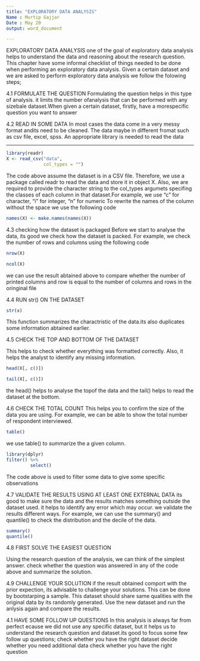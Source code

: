 ---
title: "EXPLORATORY DATA ANALYSIS"
Name : Murtip Gajjar 
Date : May 20 
output: word_document

---


EXPLORATORY DATA ANALYSIS
one of the goal of exploratory data analysis helps to understand the data and reasoning about the research question.
This chapter have some informal checklist of things needed to be done when performing an exploratory data analysis. Given a certain dataset and we are asked to perform exploratory data analysis we follow the folowing steps;

4.1 FORMULATE THE QUESTION 
Formulating the question helps in this type of analysis. it limits the number ofanalysis that can be performed with any sizebale dataset.When given a certain dataset, firstly, have a morespecific question you want to answer

4.2 READ IN SOME DATA
In most cases the data come in a very messy format andits need to be cleaned. The data maybe in different fromat such as csv file, excel, spss. An appropriate library is needed to read the data

---
```{r}
library(readr)
X <- read_csv("data",
              col_types = "")
```

The code above assume the dataset is in a CSV file. Therefore, we use a package called readr to read the data and store it in object X. Also, we are required to provide the character string to the col_types argumets specifing the classes of each column in that dataset.For example, we use "c" for character, "i" for integer, "n" for numeric
To rewrite the names of the column without the space we use the following code
```{r}
names(X) <- make.names(names(X))
```


4.3 checking how the dataset is packaged
Before we start to analyse the data, its good we check how the dataset is packed. For example, we check the number of rows and columns using the following code
```{r}
nrow(X)

ncol(X)

```
we can use the result abtained above to compare whether the number of printed columns and row is equal to the number of columns and rows in the oringinal file

4.4 RUN str() ON THE DATASET

```{r}
str(x)
```

This function summarizes the charactristic of the data.its also duplicates some information abtained earlier.

4.5 CHECK THE TOP AND BOTTOM OF THE DATASET

This helps to check whether everything was formatted correctly. Also, it helps the analyst to identify any missing information.

```{r}
head(X[, c()])

tail(X[, c()])
```
the head() helps to analyse the topof the data and the tail() helps to read the dataset at the bottom.

4.6 CHECK THE TOTAL COUNT
This helps you to confirm the size of the data you are using. For example, we can be able to show the total number of respondent interviewed.

```{r}
table()
```

we use table() to summarize the a given column.

```{r}
library(dplyr)
filter() %>% 
         select()
```

The code above is used to filter some data to give some specific observations

4.7 VALIDATE THE RESULTS USING AT LEAST ONE EXTERNAL DATA
its good to make sure the data and the results matches something outside the dataset used. it helps to identify any error which may occur. we validate the results different ways. For example, we can use the summary() and quantile() to check the distribution and the decile of the data.
```{r}
summary()
quantile()
```

4.8 FIRST SOLVE THE EASIEST QUESTION

Using the research question of the analysis, we can think of the simplest answer. check whether the question was answered in any of the code above and summarize the solution.

4.9 CHALLENGE YOUR SOLUTION
if the result obtained comport with the prior expection, its advisable to challenge your solutions. This can be done by bootstarping a sample. This dataset should share same qualities with the original data by its randomly generated.
Use the new dataset and run the anlysis again and compare the results.

4.1 HAVE SOME FOLLOW UP QUESTIONS
In this analysis is always far from perfect ecause we did not use any specific dataset, but it helps us to understand the research question and dataset.its good to focus some few follow up questions;
check whether you have the right dataset
decide whether you need additional data
check whether you have the right question
